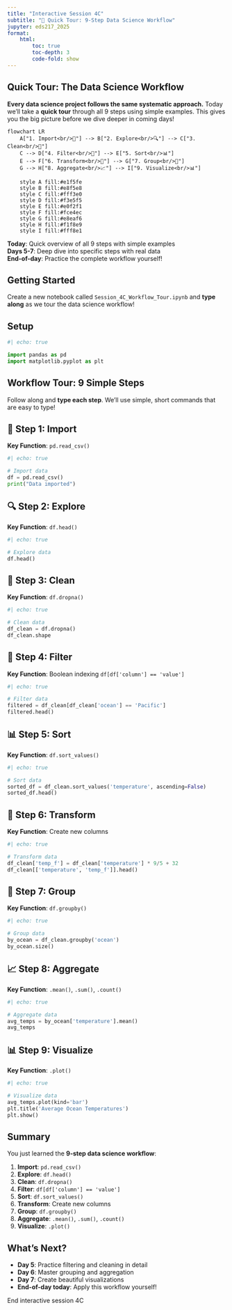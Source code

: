 ```yaml
---
title: "Interactive Session 4C"
subtitle: "🔄 Quick Tour: 9-Step Data Science Workflow"
jupyter: eds217_2025
format: 
    html:
        toc: true
        toc-depth: 3
        code-fold: show
---
```


## Quick Tour: The Data Science Workflow

**Every data science project follows the same systematic approach.** Today we'll take a **quick tour** through all 9 steps using simple examples. This gives you the big picture before we dive deeper in coming days!

```mermaid
flowchart LR
    A["1. Import<br/>📂"] --> B["2. Explore<br/>🔍"] --> C["3. Clean<br/>🧹"]
    C --> D["4. Filter<br/>🎯"] --> E["5. Sort<br/>📊"]
    E --> F["6. Transform<br/>🔄"] --> G["7. Group<br/>👥"]
    G --> H["8. Aggregate<br/>📈"] --> I["9. Visualize<br/>📊"]

    style A fill:#e1f5fe
    style B fill:#e8f5e8
    style C fill:#fff3e0
    style D fill:#f3e5f5
    style E fill:#e0f2f1
    style F fill:#fce4ec
    style G fill:#e8eaf6
    style H fill:#f1f8e9
    style I fill:#fff8e1
```

:::{.callout-important title="Session Goals"}
**Today**: Quick overview of all 9 steps with simple examples  
**Days 5-7**: Deep dive into specific steps with real data  
**End-of-day**: Practice the complete workflow yourself!
:::

## Getting Started

Create a new notebook called `Session_4C_Workflow_Tour.ipynb` and **type along** as we tour the data science workflow!

## Setup

```python
#| echo: true

import pandas as pd
import matplotlib.pyplot as plt
```

## Workflow Tour: 9 Simple Steps

Follow along and **type each step**. We'll use simple, short commands that are easy to type!

## 📂 Step 1: Import 
**Key Function**: `pd.read_csv()`

```python
#| echo: true

# Import data
df = pd.read_csv()
print("Data imported")
```

## 🔍 Step 2: Explore
**Key Function**: `df.head()`

```python
#| echo: true

# Explore data
df.head()
```

## 🧹 Step 3: Clean
**Key Function**: `df.dropna()`

```python
#| echo: true

# Clean data
df_clean = df.dropna()
df_clean.shape
```

## 🎯 Step 4: Filter
**Key Function**: Boolean indexing `df[df['column'] == 'value']`

```python
#| echo: true

# Filter data
filtered = df_clean[df_clean['ocean'] == 'Pacific']
filtered.head()
```

## 📊 Step 5: Sort
**Key Function**: `df.sort_values()`

```python
#| echo: true

# Sort data
sorted_df = df_clean.sort_values('temperature', ascending=False)
sorted_df.head()
```

## 🔄 Step 6: Transform
**Key Function**: Create new columns

```python
#| echo: true

# Transform data
df_clean['temp_f'] = df_clean['temperature'] * 9/5 + 32
df_clean[['temperature', 'temp_f']].head()
```


## 👥 Step 7: Group
**Key Function**: `df.groupby()`

```python
#| echo: true

# Group data
by_ocean = df_clean.groupby('ocean')
by_ocean.size()
```

## 📈 Step 8: Aggregate
**Key Function**: `.mean()`, `.sum()`, `.count()`

```python
#| echo: true

# Aggregate data
avg_temps = by_ocean['temperature'].mean()
avg_temps
```

## 📊 Step 9: Visualize
**Key Function**: `.plot()`

```python
#| echo: true

# Visualize data
avg_temps.plot(kind='bar')
plt.title('Average Ocean Temperatures')
plt.show()
```

## Summary

You just learned the **9-step data science workflow**:

1. **Import**: `pd.read_csv()`
2. **Explore**: `df.head()`
3. **Clean**: `df.dropna()`
4. **Filter**: `df[df['column'] == 'value']`
5. **Sort**: `df.sort_values()`
6. **Transform**: Create new columns
7. **Group**: `df.groupby()`
8. **Aggregate**: `.mean()`, `.sum()`, `.count()`
9. **Visualize**: `.plot()`

## What's Next?

- **Day 5**: Practice filtering and cleaning in detail
- **Day 6**: Master grouping and aggregation
- **Day 7**: Create beautiful visualizations
- **End-of-day today**: Apply this workflow yourself!

::: {.center-text .body-text-xl .teal-text}
End interactive session 4C
:::